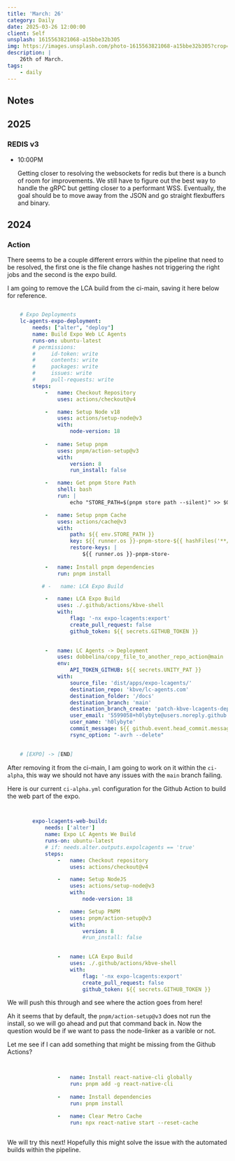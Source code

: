 ```yaml
---
title: 'March: 26'
category: Daily
date: 2025-03-26 12:00:00
client: Self
unsplash: 1615563821068-a15bbe32b305
img: https://images.unsplash.com/photo-1615563821068-a15bbe32b305?crop=entropy&cs=srgb&fm=jpg&ixid=MnwzNjM5Nzd8MHwxfHJhbmRvbXx8fHx8fHx8fDE2ODE3NDg2ODY&ixlib=rb-4.0.3&q=85
description: |
    26th of March.
tags:
    - daily
---
```


<Adsense />


## Notes

## 2025

### REDIS v3 

-   10:00PM

    Getting closer to resolving the websockets for redis but there is a bunch of room for improvements.
    We still have to figure out the best way to handle the gRPC but getting closer to a performant WSS.
    Eventually, the goal should be to move away from the JSON and go straight flexbuffers and binary.

## 2024


### Action

There seems to be a couple different errors within the pipeline that need to be resolved, the first one is the file change hashes not triggering the right jobs and the second is the expo build.

I am going to remove the LCA build from the ci-main, saving it here below for reference.

```yaml

    # Expo Deployments
    lc-agents-expo-deployment:
        needs: ["alter", "deploy"]
        name: Build Expo Web LC Agents
        runs-on: ubuntu-latest
        # permissions:
        #     id-token: write
        #     contents: write
        #     packages: write
        #     issues: write
        #     pull-requests: write
        steps:
            -   name: Checkout Repository
                uses: actions/checkout@v4

            -   name: Setup Node v18
                uses: actions/setup-node@v3
                with:
                    node-version: 18
            
            -   name: Setup pnpm
                uses: pnpm/action-setup@v3
                with:
                    version: 8
                    run_install: false

            -   name: Get pnpm Store Path
                shell: bash
                run: |
                    echo "STORE_PATH=$(pnpm store path --silent)" >> $GITHUB_ENV

            -   name: Setup pnpm Cache
                uses: actions/cache@v3
                with:
                    path: ${{ env.STORE_PATH }}
                    key: ${{ runner.os }}-pnpm-store-${{ hashFiles('**/pnpm-lock.yaml') }}
                    restore-keys: |
                        ${{ runner.os }}-pnpm-store-
            
            -   name: Install pnpm dependencies
                run: pnpm install

           # -   name: LCA Expo Build

            -   name: LCA Expo Build
                uses: ./.github/actions/kbve-shell
                with:
                    flag: '-nx expo-lcagents:export'
                    create_pull_request: false
                    github_token: ${{ secrets.GITHUB_TOKEN }}

            
            -   name: LC Agents -> Deployment
                uses: dobbelina/copy_file_to_another_repo_action@main
                env:
                    API_TOKEN_GITHUB: ${{ secrets.UNITY_PAT }}
                with:
                    source_file: 'dist/apps/expo-lcagents/'
                    destination_repo: 'kbve/lc-agents.com'
                    destination_folder: '/docs'
                    destination_branch: 'main'
                    destination_branch_create: 'patch-kbve-lcagents-deploy'
                    user_email: '5599058+h0lybyte@users.noreply.github.com'
                    user_name: 'h0lybyte'
                    commit_message: ${{ github.event.head_commit.message }}
                    rsync_option: "-avrh --delete"
        

    # [EXPO] -> [END]


```

After removing it from the ci-main, I am going to work on it within the `ci-alpha`, this way we should not have any issues with the `main` branch failing.

Here is our current `ci-alpha.yml` configuration for the Github Action to build the web part of the expo.

```yaml

        
        expo-lcagents-web-build:
            needs: ['alter']
            name: Expo LC Agents We Build
            runs-on: ubuntu-latest
            # if: needs.alter.outputs.expolcagents == 'true'
            steps:
                -   name: Checkout repository
                    uses: actions/checkout@v4

                -   name: Setup NodeJS
                    uses: actions/setup-node@v3
                    with:
                        node-version: 18

                -   name: Setup PNPM
                    uses: pnpm/action-setup@v3
                    with:
                        version: 8
                        #run_install: false

                
                -   name: LCA Expo Build
                    uses: ./.github/actions/kbve-shell
                    with:
                        flag: '-nx expo-lcagents:export'
                        create_pull_request: false
                        github_token: ${{ secrets.GITHUB_TOKEN }}


```

We will push this through and see where the action goes from here! 

Ah it seems that by default, the `pnpm/action-setup@v3` does not run the install, so we will go ahead and put that command back in.
Now the question would be if we want to pass the node-linker as a varible or not.

Let me see if I can add something that might be missing from the Github Actions?

```yaml

 
                -   name: Install react-native-cli globally
                    run: pnpm add -g react-native-cli
                      
                -   name: Install dependencies
                    run: pnpm install

                -   name: Clear Metro Cache
                    run: npx react-native start --reset-cache
                

```

We will try this next! Hopefully this might solve the issue with the automated builds within the pipeline.

